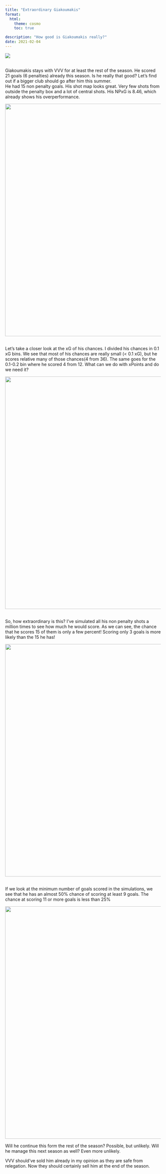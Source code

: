 ```yaml
---
title: "Extraordinary Giakoumakis"
format:
  html:
    theme: cosmo
    toc: true

description: "How good is Giakoumakis really?"
date: 2021-02-04
---
```


![](img/0.jpg)

<br />Giakoumakis stays with VVV for at least the rest of the season. He scored 21 goals (6 penalties) already this season. Is he really that good? Let's find out if a bigger club should go after him this summer. <br /> He had 15 non penalty goals. His shot map looks great. Very few shots from outside the penalty box and a lot of central shots. His NPxG is 8.46, which already shows his overperformance.\

::: {style="text-align:center"}
![](img/1.jpg){width="750"}
:::

<br /> Let's take a closer look at the xG of his chances. I divided his chances in 0.1 xG bins. We see that most of his chances are really small (\< 0.1 xG), but he scores relative many of those chances(4 from 36). The same goes for the 0.1-0.2 bin where he scored 4 from 12. What can we do with xPoints and do we need it?\

::: {style="text-align:center"}
![](img/2.jpg){width="750"}
:::

<br /> So, how extraordinary is this? I've simulated all his non penalty shots a million times to see how much he would score. As we can see, the chance that he scores 15 of them is only a few percent! Scoring only 3 goals is more likely than the 15 he has!\

::: {style="text-align:center"}
![](img/3.jpg){width="750"}
:::

<br /> If we look at the minimum number of goals scored in the simulations, we see that he has an almost 50% chance of scoring at least 9 goals. The chance at scoring 11 or more goals is less than 25%\

::: {style="text-align:center"}
![](img/4.jpg){width="750"}
:::

Will he continue this form the rest of the season? Possible, but unlikely. Will he manage this next season as well? Even more unlikely.

VVV should've sold him already in my opinion as they are safe from relegation. Now they should certainly sell him at the end of the season.
